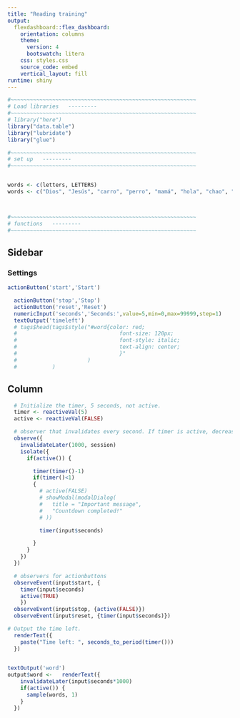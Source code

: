 ```yaml
---
title: "Reading training"
output: 
  flexdashboard::flex_dashboard:
    orientation: columns
    theme:
      version: 4
      bootswatch: litera
    css: styles.css
    source_code: embed
    vertical_layout: fill
runtime: shiny
---
```



```r
#~~~~~~~~~~~~~~~~~~~~~~~~~~~~~~~~~~~~~~~~~~~~~~~~~~~~~~~~~~
# Load libraries   ---------
#~~~~~~~~~~~~~~~~~~~~~~~~~~~~~~~~~~~~~~~~~~~~~~~~~~~~~~~~~~
# library("here")
library("data.table")
library("lubridate")
library("glue")

#~~~~~~~~~~~~~~~~~~~~~~~~~~~~~~~~~~~~~~~~~~~~~~~~~~~~~~~~~~
# set up   ---------
#~~~~~~~~~~~~~~~~~~~~~~~~~~~~~~~~~~~~~~~~~~~~~~~~~~~~~~~~~~


words <- c(letters, LETTERS)
words <- c("Dios", "Jesús", "carro", "perro", "mamá", "hola", "chao", "usted", "tú", "él", "ella", "amor", "caro", "sí", "no", "ahora", "después", "cuando", "está", "esta", "soy", "es", "ya", "papá", "español")



#~~~~~~~~~~~~~~~~~~~~~~~~~~~~~~~~~~~~~~~~~~~~~~~~~~~~~~~~~~
# functions   ---------
#~~~~~~~~~~~~~~~~~~~~~~~~~~~~~~~~~~~~~~~~~~~~~~~~~~~~~~~~~~

```


Sidebar {.sidebar} 
-----------------------------------------------------------------------

### Settings

```r
actionButton('start','Start')

  actionButton('stop','Stop')
  actionButton('reset','Reset')
  numericInput('seconds','Seconds:',value=5,min=0,max=99999,step=1)
  textOutput('timeleft')
  # tags$head(tags$style("#word{color: red;
  #                                font-size: 120px;
  #                                font-style: italic;
  #                                text-align: center;
  #                                }"
  #                      )
  #           )

```



Column {data-width=900}
-----------------------------------------------------------------------


```r
  # Initialize the timer, 5 seconds, not active.
  timer <- reactiveVal(5)
  active <- reactiveVal(FALSE)

  # observer that invalidates every second. If timer is active, decrease by one.
  observe({
    invalidateLater(1000, session)
    isolate({
      if(active()) {

        timer(timer()-1)
        if(timer()<1)
        {
          # active(FALSE)
          # showModal(modalDialog(
          #   title = "Important message",
          #   "Countdown completed!"
          # ))

          timer(input$seconds)

        }
      }
    })
  })

  # observers for actionbuttons
  observeEvent(input$start, {
    timer(input$seconds)
    active(TRUE)
    })
  observeEvent(input$stop, {active(FALSE)})
  observeEvent(input$reset, {timer(input$seconds)})

```


```r
# Output the time left.
  renderText({
    paste("Time left: ", seconds_to_period(timer()))
  })
  
```


```r
textOutput('word')
output$word <-   renderText({
    invalidateLater(input$seconds*1000)
    if(active()) {
      sample(words, 1)
    }
  })

```
